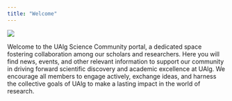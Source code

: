 ```yaml
---
title: "Welcome"
---
```


![](pics/science_tree_of_knowledge.png)

Welcome to the UAlg Science Community portal, a dedicated space fostering collaboration among our scholars and researchers. 
Here you will find news, events, and other relevant information to support our community in driving forward scientific discovery and academic excellence at UAlg. 
We encourage all members to engage actively, exchange ideas, and harness the collective goals of UAlg to make a lasting impact in the world of research.

